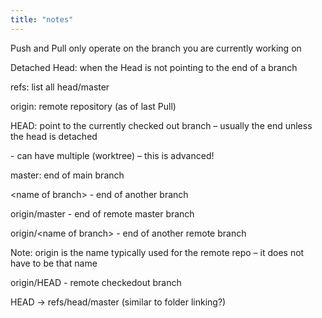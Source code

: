 ```yaml
---
title: "notes"
---
```


Push and Pull only operate on the branch you are currently working on

Detached Head: when the Head is not pointing to the end of a branch

refs: list all head/master

origin: remote repository (as of last Pull)

HEAD: point to the currently checked out branch -- usually the end unless the head is detached

\- can have multiple (worktree) -- this is advanced!

master: end of main branch

\<name of branch\> - end of another branch

origin/master - end of remote master branch

origin/\<name of branch\> - end of another remote branch

Note: origin is the name typically used for the remote repo -- it does not have to be that name

origin/HEAD - remote checkedout branch

HEAD -\> refs/head/master (similar to folder linking?)
